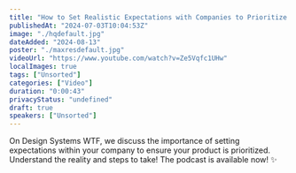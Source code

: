 ```yaml
---
title: "How to Set Realistic Expectations with Companies to Prioritize Your Product"
publishedAt: "2024-07-03T10:04:53Z"
image: "./hqdefault.jpg"
dateAdded: "2024-08-13"
poster: "./maxresdefault.jpg"
videoUrl: "https://www.youtube.com/watch?v=Ze5Vqfc1UHw"
localImages: true
tags: ["Unsorted"]
categories: ["Video"]
duration: "0:00:43"
privacyStatus: "undefined"
draft: true
speakers: ["Unsorted"]
---
```

On Design Systems WTF, we discuss the importance of setting expectations within your company to ensure your product is prioritized. Understand the reality and steps to take! The podcast is available now! ✨

